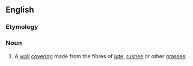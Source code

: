 ==English==

===Etymology===
{{compound|en|grass|cloth}}

===Noun===
{{en-noun}}

# A [[wall]] [[covering]] made from the fibres of [[jute]], [[rush]]es or other [[grass]]es.